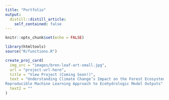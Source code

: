 ```yaml
---
title: "Portfolio"
output: 
  distill::distill_article:
    self_contained: false
---
```


```r
knitr::opts_chunk$set(echo = FALSE)

library(htmltools)
source("R/functions.R")
```

```r
create_proj_card(
  img_src = "images/bren-leaf-art-small.jpg",
  url = "project-url-here",
  title = "View Project (Coming Soon!)",
  text = "Understanding Climate Change’s Impact on the Forest Ecosystem: Developing a
Reproducible Machine Learning Approach to Ecohydrologic Model Outputs",
  text2 = ""
)
```



